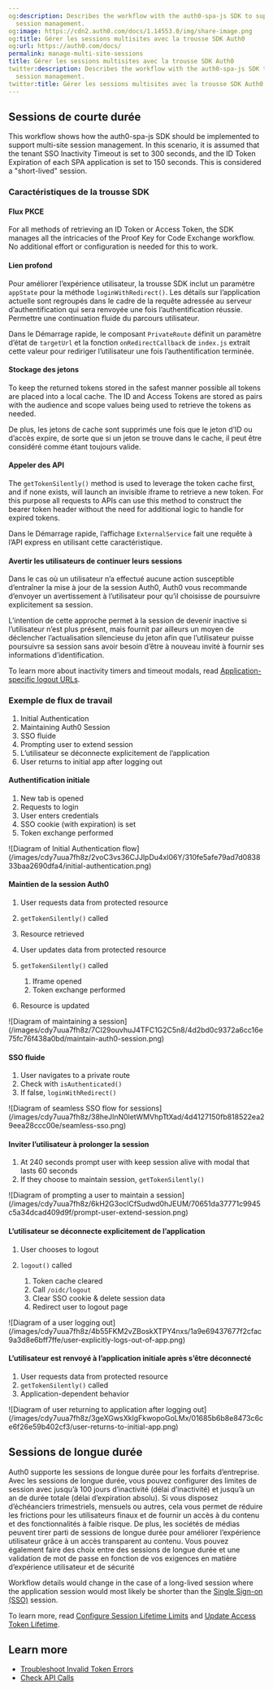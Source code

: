 ```yaml
---
og:description: Describes the workflow with the auth0-spa-js SDK to support multi-site
  session management.
og:image: https://cdn2.auth0.com/docs/1.14553.0/img/share-image.png
og:title: Gérer les sessions multisites avec la trousse SDK Auth0
og:url: https://auth0.com/docs/
permalink: manage-multi-site-sessions
title: Gérer les sessions multisites avec la trousse SDK Auth0
twitter:description: Describes the workflow with the auth0-spa-js SDK to support multi-site
  session management.
twitter:title: Gérer les sessions multisites avec la trousse SDK Auth0
---
```


## Sessions de courte durée

This workflow shows how the auth0-spa-js SDK should be implemented to support multi-site session management. In this scenario, it is assumed that the tenant <Tooltip tip="Single Sign-On (SSO): Service that, after a user logs into one applicaton, automatically logs that user in to other applications." cta="View Glossary" href="/docs/glossary?term=SSO">SSO</Tooltip> Inactivity Timeout is set to 300 seconds, and the <Tooltip tip="ID Token: Credential meant for the client itself, rather than for accessing a resource." cta="View Glossary" href="/docs/glossary?term=ID+Token">ID Token</Tooltip> Expiration of each SPA application is set to 150 seconds. This is considered a "short-lived" session.

### Caractéristiques de la trousse SDK

#### Flux PKCE

For all methods of retrieving an ID Token or <Tooltip tip="Access Token: Authorization credential, in the form of an opaque string or JWT, used to access an API." cta="View Glossary" href="/docs/glossary?term=Access+Token">Access Token</Tooltip>, the SDK manages all the intricacies of the Proof Key for Code Exchange workflow. No additional effort or configuration is needed for this to work.

#### Lien profond

Pour améliorer l’expérience utilisateur, la trousse SDK inclut un paramètre `appState` pour la méthode `loginWithRedirect()`. Les détails sur l’application actuelle sont regroupés dans le cadre de la requête adressée au serveur d’authentification qui sera renvoyée une fois l’authentification réussie. Permettre une continuation fluide du parcours utilisateur.

Dans le Démarrage rapide, le composant `PrivateRoute` définit un paramètre d’état de `targetUrl` et la fonction `onRedirectCallback` de `index.js` extrait cette valeur pour rediriger l’utilisateur une fois l’authentification terminée.

#### Stockage des jetons

To keep the returned tokens stored in the safest manner possible all tokens are placed into a local cache. The ID and Access Tokens are stored as pairs with the <Tooltip tip="Audience: Unique identifier of the audience for an issued token. Named aud in a token, its value contains the ID of either an application (Client ID) for an ID Token or an API (API Identifier) for an Access Token." cta="View Glossary" href="/docs/glossary?term=audience">audience</Tooltip> and scope values being used to retrieve the tokens as needed.

De plus, les jetons de cache sont supprimés une fois que le jeton d’ID ou d’accès expire, de sorte que si un jeton se trouve dans le cache, il peut être considéré comme étant toujours valide.

#### Appeler des API

The `getTokenSilently()` method is used to leverage the token cache first, and if none exists, will launch an invisible iframe to retrieve a new token. For this purpose all requests to APIs can use this method to construct the bearer token header without the need for additional logic to handle for expired tokens.

Dans le Démarrage rapide, l’affichage `ExternalService` fait une requête à l’API express en utilisant cette caractéristique.

#### Avertir les utilisateurs de continuer leurs sessions

Dans le cas où un utilisateur n’a effectué aucune action susceptible d’entraîner la mise à jour de la session Auth0, Auth0 vous recommande d’envoyer un avertissement à l’utilisateur pour qu’il choisisse de poursuivre explicitement sa session.

L’intention de cette approche permet à la session de devenir inactive si l’utilisateur n’est plus présent, mais fournit par ailleurs un moyen de déclencher l’actualisation silencieuse du jeton afin que l’utilisateur puisse poursuivre sa session sans avoir besoin d’être à nouveau invité à fournir ses informations d’identification.

To learn more about inactivity timers and timeout modals, read [Application-specific logout URLs](/docs/manage-users/sessions/configure-session-lifetime-settings).

### Exemple de flux de travail

1. Initial Authentication
2. Maintaining Auth0 Session
3. SSO fluide
4. Prompting user to extend session
5. L’utilisateur se déconnecte explicitement de l’application
6. User returns to initial app after logging out

#### Authentification initiale

1. New tab is opened
2. Requests to login
3. User enters credentials
4. SSO cookie (with expiration) is set
5. Token exchange performed

<Frame>![Diagram of Initial Authentication flow](/images/cdy7uua7fh8z/2voC3vs36CJJlpDu4xl06Y/310fe5afe79ad7d083833baa2690dfa4/initial-authentication.png)</Frame>

#### Maintien de la session Auth0

1. User requests data from protected resource
2. `getTokenSilently()` called
3. Resource retrieved
4. User updates data from protected resource
5. `getTokenSilently()` called

   1. Iframe opened
   2. Token exchange performed
6. Resource is updated

<Frame>![Diagram of maintaining a session](/images/cdy7uua7fh8z/7CI29ouvhuJ4TFC1G2C5n8/4d2bd0c9372a6cc16e75fc76f438a0bd/maintain-auth0-session.png)</Frame>

#### SSO fluide

1. User navigates to a private route
2. Check with `isAuthenticated()`
3. If false, `loginWithRedirect()`

<Frame>![Diagram of seamless SSO flow for sessions](/images/cdy7uua7fh8z/38heJlnN0letWMVhpTtXad/4d4127150fb818522ea29eea28ccc00e/seamless-sso.png)</Frame>

#### Inviter l’utilisateur à prolonger la session

1. At 240 seconds prompt user with keep session alive with modal that lasts 60 seconds
2. If they choose to maintain session, `getTokenSilently()`

<Frame>![Diagram of prompting a user to maintain a session](/images/cdy7uua7fh8z/6kH2G3oclCfSudwd0hJEUM/70651da37771c9945c5a34dcad409d9f/prompt-user-extend-session.png)</Frame>

#### L’utilisateur se déconnecte explicitement de l’application

1. User chooses to logout
2. `logout()` called

   1. Token cache cleared
   2. Call `/oidc/logout`
   3. Clear SSO cookie & delete session data
   4. Redirect user to logout page

<Frame>![Diagram of a user logging out](/images/cdy7uua7fh8z/4b55FKM2vZBoskXTPY4nxs/1a9e69437677f2cfac9a3d8e6bff7ffe/user-explicitly-logs-out-of-app.png)</Frame>

#### L’utilisateur est renvoyé à l’application initiale après s’être déconnecté

1. User requests data from protected resource
2. `getTokenSilently()` called
3. Application-dependent behavior

<Frame>![Diagram of user returning to application after logging out](/images/cdy7uua7fh8z/3geXGwsXkIgFkwopoGoLMx/01685b6b8e8473c6ce6f26e59b402cf3/user-returns-to-initial-app.png)</Frame>

## Sessions de longue durée

Auth0 supporte les sessions de longue durée pour les forfaits d’entreprise. Avec les sessions de longue durée, vous pouvez configurer des limites de session avec jusqu’à 100 jours d’inactivité (délai d’inactivité) et jusqu’à un an de durée totale (délai d’expiration absolu). Si vous disposez d’échéanciers trimestriels, mensuels ou autres, cela vous permet de réduire les frictions pour les utilisateurs finaux et de fournir un accès à du contenu et des fonctionnalités à faible risque. De plus, les sociétés de médias peuvent tirer parti de sessions de longue durée pour améliorer l’expérience utilisateur grâce à un accès transparent au contenu. Vous pouvez également faire des choix entre des sessions de longue durée et une validation de mot de passe en fonction de vos exigences en matière d’expérience utilisateur et de sécurité

Workflow details would change in the case of a long-lived session where the application session would most likely be shorter than the [Single Sign-on (SSO)](/docs/authenticate/single-sign-on) session.

To learn more, read [Configure Session Lifetime Limits](/docs/manage-users/sessions/configure-session-lifetime-settings) and [Update Access Token Lifetime](/docs/secure/tokens/access-tokens/update-access-token-lifetime).

##

## Learn more

* [Troubleshoot Invalid Token Errors](/docs/troubleshoot/basic-issues/invalid-token-errors)
* [Check API Calls](/docs/troubleshoot/authentication-issues/check-api-calls)